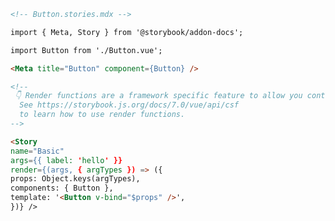 ```md
<!-- Button.stories.mdx -->

import { Meta, Story } from '@storybook/addon-docs';

import Button from './Button.vue';

<Meta title="Button" component={Button} />

<!--
 👇 Render functions are a framework specific feature to allow you control on how the component renders.
  See https://storybook.js.org/docs/7.0/vue/api/csf
  to learn how to use render functions.
-->

<Story
name="Basic"
args={{ label: 'hello' }}
render={(args, { argTypes }) => ({
props: Object.keys(argTypes),
components: { Button },
template: '<Button v-bind="$props" />',
})} />
```
